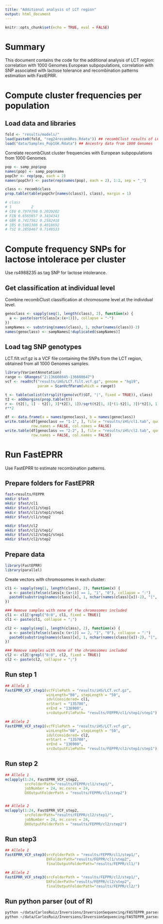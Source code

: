 ```yaml
---
title: "Additional analysis of LCT region"
output: html_document
---
```

  
```r
knitr::opts_chunk$set(echo = TRUE, eval = FALSE)
```

# Summary

This document contains the code for the additional analysis of LCT region: correlation with 1000 Genomes European subpopulations, correlation with SNP associated with lactose tolerance and recombination patterns estimation with FastEPRR.

# Compute cluster frequencies per population

## Load data and libraries

```r
fold <- "results/models/"
load(paste0(fold, "reg24recombRes.Rdata")) ## recombClust results of LCT region
load("data/Samples_Pop1GK.Rdata") ## Ancestry data from 1000 Genomes
```

Correlate recombClust cluster frequencies with European subpopulations from 1000 Genomes.

```r
pop <- samp_pop$pop
names(pop) <- samp_pop$name
popChr <- rep(pop, each = 2)
names(popChr) <- paste(rep(names(pop), each = 2), 1:2, sep = "_")

class <- recomb$class
prop.table(table(popChr[names(class)], class), margin = 1)

# class
# 1         2
# CEU 0.7979798 0.2020202
# FIN 0.6565657 0.3434343
# GBR 0.7417582 0.2582418
# IBS 0.5981308 0.4018692
# TSI 0.2850467 0.7149533
```

# Compute frequency SNPs for lactose intolerace per cluster 

Use rs4988235 as tag SNP for lactose intolerance.

## Get classification at individual level

Combine recombClust classification at chromosome level at the individual level.

```r
genoclass <- sapply(seq(1, length(class), 2), function(x) { 
  a <- paste(sort(class[x:(x+1)]), collapse = "-")
})
sampNames <- substring(names(class), 1, nchar(names(class))-2)
names(genoclass) <- sampNames[!duplicated(sampNames)]
```

## Load tag SNP genotypes

LCT.filt.vcf.gz is a VCF file containing the SNPs from the LCT region, obtained from all 1000 Genomes samples.

```r
library(VariantAnnotation)
range <- GRanges("2:136608645-136608647")
vcf <- readVcf("results/iHS/LCT.filt.vcf.gz", genome = "hg19", 
               param = ScanVcfParam(which = range)) 
```

```r
t <- table(unlist(strsplit(geno(vcf)$GT, "|", fixed = TRUE)), class)
t2 <- addmargins(prop.table(t))
r <- (t2[1, 1] - t2[1, 3]*t2[3, 1])/sqrt(t2[1, 3]*(1-t2[1, 3])*t2[3, 1]*(1-t2[3, 1]))
r**2

df <- data.frame(a = names(genoclass), b = names(genoclass))
write.table(df[genoclass == "1-1", ], file = "results/iHS/cl1.tab", quote = FALSE,
            row.names = FALSE, col.names = FALSE)
write.table(df[genoclass == "2-2", ], file = "results/iHS/cl2.tab", quote = FALSE,
            row.names = FALSE, col.names = FALSE)
```


# Run FastEPRR

Use FastEPRR to estimate recombination patterns.

## Prepare folders for FastEPRR

```bash
fast=results/FEPPR
mkdir $fast
mkdir $fast/cl1
mkdir $fast/cl1/step1
mkdir $fast/cl1/step1/step1
mkdir $fast/cl1/step2

mkdir $fast/cl2
mkdir $fast/cl2/step1/
mkdir $fast/cl2/step1/step1
mkdir $fast/cl2/step2
```

## Prepare data

```r
library(FastEPRR)
library(parallel)
```

Create vectors with chromosomes in each cluster:

```r
cl1 <- sapply(seq(1, length(class), 2), function(x) { 
  a <- paste(ifelse(class[x:(x+1)] == 1, "1", "0"), collapse = ":")
  paste0(substring(names(class)[x], 1, nchar(names(class)[x])-2), "[", a, "]")
})

### Remove samples with none of the chromosomes included
cl1 <- cl1[!grepl("0:0", cl1, fixed = TRUE)]
cl1 <- paste(cl1, collapse = ";")

cl2 <- sapply(seq(1, length(class), 2), function(x) { 
  a <- paste(ifelse(class[x:(x+1)] == 2, "1", "0"), collapse = ":")
  paste0(substring(names(class)[x], 1, nchar(names(class)[x])-2), "[", a, "]")
})

### Remove samples with none of the chromosomes included
cl2 <- cl2[!grepl("0:0", cl2, fixed = TRUE)]
cl2 <- paste(cl2, collapse = ";")
```

## Run step 1

```r
## Allele 1
FastEPRR_VCF_step1(vcfFilePath = "results/iHS/LCT.vcf.gz", 
                   winLength="80", stepLength = "50", 
                   idvlConsidered= cl1,
                   erStart = "135700",
                   erEnd = "136900",
                   srcOutputFilePath= "results/FEPPR/cl1/step1/step1")

## Allele 2
FastEPRR_VCF_step1(vcfFilePath = "results/iHS/LCT.vcf.gz", 
                   winLength="80", stepLength = "50", 
                   idvlConsidered= cl2,
                   erStart = "135700",
                   erEnd = "136900",
                   srcOutputFilePath= "results/FEPPR/cl2/step1/step1")
```

## Run step 2

```r
## Allele 1
mclapply(1:24, FastEPRR_VCF_step2, 
         srcFolderPath="results/FEPPR/cl1/step1/",
         jobNumber = 24, mc.cores = 24,
         DXOutputFolderPath = "results/FEPPR/cl1/step2")


## Allele 2
mclapply(1:24, FastEPRR_VCF_step2, 
         srcFolderPath="results/FEPPR/cl2/step1/",
         jobNumber = 24, mc.cores = 24,
         DXOutputFolderPath = "results/FEPPR/cl2/step2")
```

## Run step3

```r
## Allele 1
FastEPRR_VCF_step3(srcFolderPath = "results/FEPPR/cl1/step1/",
                   DXFolderPath="results/FEPPR/cl1/step2", 
                   finalOutputFolderPath="results/FEPPR/cl1/")

## Allele 2
FastEPRR_VCF_step3(srcFolderPath = "results/FEPPR/cl2/step1/",
                   DXFolderPath="results/FEPPR/cl2/step2", 
                   finalOutputFolderPath="results/FEPPR/cl2/")
```


## Run python parser (out of R)

```bash
python ~/data/CarlosRuiz/Inversions/InversionSequencing/FASTEPPR_parser.py -i $fast/cl1/chr_2 -o $fast/cl1/cl1.txt
python ~/data/CarlosRuiz/Inversions/InversionSequencing/FASTEPPR_parser.py -i $fast/cl2/chr_2 -o $fast/cl2/cl2.txt
```